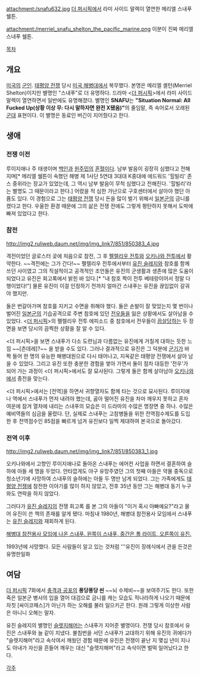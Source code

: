 attachment:/snafu632.jpg
[[더 퍼시픽]]에서 라미 사이드 말렉이 열연한 메리엘 스내푸 쉘튼.

attachment:/merriel_snafu_shelton_the_pacific_marine.png
이분이 진짜 메리엘 스내푸 쉘튼.

[[목차]]
== 개요 ==
[[미국]]의 [[군인]]. [[태평양 전쟁]] 당시 [[미국 해병대]]에서 복무했다. 본명은 메리엘 셸턴(Merriel Shelton)이지만 별명인 "스내푸"로 더 유명하다. 드라마 <[[더 퍼시픽]]>에서 라미 사이드 말렉이 열연하면서 일반에도 유명해졌다. 별명인 '''SNAFU'''는 '''"Situation Normal: All Fucked Up(상황 이상 무: 다시 말하자면 완전 X됐음)"'''의 줄임말, 즉 속어로서 오래된 [[군대]] 표현이다. 이 별명은 동료인 버긴이 지어줬다고 한다.
== 생애 ==
=== 전쟁 이전 ===
루이지애나 주 태생이며 [[백인]]과 [[원주민]]의 [[혼혈]]이다. 남부 발음이 굉장히 심했다고 전해지며[* 메리엘 쉘튼이 속했던 해병 제 1사단 5연대 3대대 K중대에 에드워드 '힐빌리' 존스 중위라는 장교가 있었는데, 그 역시 남부 발음이 무척 심했다고 전해진다. '힐빌리'라는 별명도 그 때문이라고 한다.] 어렸을 적 심한 가난으로 구호센터에서 살아야 했던 아픔도 있다. 이 경험으로 그는 [[태평양 전쟁]] 당시 돈을 많이 벌기 위해서 [[일본군]]의 금니를 캤다고 한다. 우울한 환경 때문에 그의 삶은 전쟁 전에도 그렇게 평탄하지 못해서 도박에 빠져 있었다고 한다.
=== 참전 ===
http://img2.ruliweb.daum.net/img/img_link7/851/850383_4.jpg

격전이었던 글로스터 곶에 처음으로 참전, 그 후 [[펠렐리우 전투]]와 [[오키나와 전투]]에서 활약한다. ~~격전에는 그가 간다!~~ 펠렐리우 전투에서부터 [[유진 슬레지]]와 참호를 함께 쓰던 사이였고 그의 직설적이고 공격적인 조언들은 유진의 군생활과 생존에 많은 도움이 되었다고 유진은 회고록에서 밝힌 바 있다.[* "내 참호 짝이 전투 베테랑이어서 정말 다행이었다!"] 물론 유진이 이걸 인정하기 전까지 얼마간 스내푸는 유진을 끊임없이 갈궈야 했지만.

둘은 번갈아가며 참호를 지키고 수면을 취해야 했다. 둘은 손발이 잘 맞았는지 몇 번이나 벌어진 [[일본군]]의 기습공격으로 주변 참호에 있던 [[전우]]들을 잃은 상황에서도 살아남을 수 있었다. <[[더 퍼시픽]]>의 펠렐리우 전투 에피소드 중 참호에서 전우들이 [[끔살]]당하는 두 장면을 보면 당시의 끔찍한 상황을 잘 알 수 있다.

<더 퍼시픽>을 보면 스내푸가 다소 도련님과 다름없는 유진에게 거칠게 대하는 듯한 느낌 ~~[츤데레]?~~ 을 받을 수도 있다. 그러나 결과적으로 유진은 그 덕분에 [[군기]]가 바짝 들어 한 명의 유능한 해병대원으로 다시 태어나고, 지옥같은 태평양 전쟁에서 살아 남을 수 있었다. 그리고 유진 또한 충분한 경험을 쌓아 가면서 둘이 점차 대등한 '전우'가 되어 가는 과정이 <더 퍼시픽>에서도 잘 묘사된다. 그렇게 둘은 함께 살아남아 [[오키나와]]에서 종전을 맞는다.

<더 퍼시픽>에서는 [전역]을 하면서 귀향열차도 함께 타는 것으로 묘사된다. 루이지애나 역에서 스내푸가 먼저 내려야 했는데, 곯아 떨어진 유진을 차마 깨우지 못하고 혼자 여운에 잠겨 열차에 내리는 스내푸의 모습은 이 드라마의 수많은 명장면 중 하나. 수많은 예비역들의 심금을 울렸다. 단, 실제로 스내푸는 고참병들을 위한 전역점수제도를 도입한 후 전역점수인 85점을 빠르게 넘겨 유진보다 일찍 제대하여 본국으로 돌아갔다.

=== 전역 이후 ===
http://img2.ruliweb.daum.net/img/img_link7/851/850383_1.jpg

오키나와에서 고향인 루이지애나로 돌아온 스내푸는 에어컨 사업을 하면서 결혼하여 슬하에 아들 세 명을 두었다. 안타깝게도 야구 유망주였던 그의 첫째 아들은 약물 중독으로 청소년기에 사망하여 스내푸의 슬하에는 아들 두 명만 남게 되었다. 그는 가족에게도 [[태평양 전쟁]]에 참전한 이야기를 많이 하지 않았고, 전후 35년 동안 그는 해병대 동기 누구와도 연락을 하지 않았다.

그러다가 [[유진 슬레지]]의 전쟁 회고록 <With the old breed>를 본 그의 아들이 "이거 혹시 아빠예요?"라고 물어 유진이 쓴 책의 존재를 알게 됐다. 마침내 1980년, 해병대 참전용사 모임에서 스내푸는 [[유진 슬레지]]와 재회하게 된다. 

[http://www.awesomestories.com/images/user/thumb_13191c728c.jpg 해병대 참전용사 모임에 나온 스내푸. 왼쪽이 스내푸, 중간은 폴 라이트, 오른쪽이 유진.]

1993년에 사망했다. 모든 사람들이 알고 있는 것처럼 '''유진이 장례식에서 관을 든것은 유명한일화

== 여담 ==
[[더 퍼시픽]] 7화에서 [[충격과 공포]]의 '''퐁당퐁당 씬''' ~~뇌 수제비~~을 보여주기도 한다. 또한 죽은 일본군 병사의 입을 열어 대검으로 금니를 캐는 모습도 적나라하게 나오기 때문에 자칫 [싸이코패스]가 아닌가 하는 오해를 불러 일으키곤 한다. 원래 그렇게 이상한 사람은 아니니 오해는 말자.

유진 슬레지의 별명인 [[슬렛지해머]]는 스내푸가 지어준 별명이다. 전쟁 당시 참호에서 유진은 스내푸와 늘 같이 지냈다. 불침번을 서던 스내푸가 교대하기 위해 유진의 귀에다가 "슬렛지해머"라고 속삭여서 깨웠던 경험 때문에 유진은 전쟁이 끝난 지 몇십 년이 지나도 아내가 자신을 흔들어 깨우는 대신 "슬렛지해머"라고 속삭이면 벌떡 일어났다고 한다.

[[각주]]
